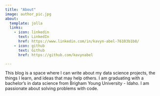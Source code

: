 ```yaml
---
title: "About"
image: author_pic.jpg
about:
  template: jolla
  links:
    - icon: linkedin
      text: LinkedIn
      href: https://www.linkedin.com/in/kavyn-abel-76103b1b8/
    - icon: github
      text: Github
      href: https://github.com/kavynabel

---
```


This blog is a space where I can write about my data science projects, the things I learn, and ideas that may help others. I am graduating with a bachelor's in data science from Brigham Young University - Idaho. I am passionate about solving problems with code.
